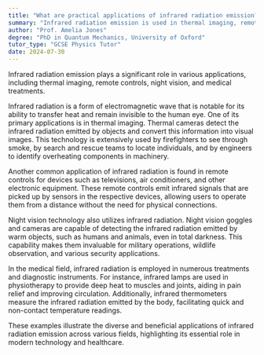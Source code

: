 ```yaml
---
title: "What are practical applications of infrared radiation emission?"
summary: "Infrared radiation emission is used in thermal imaging, remote controls, night vision, and medical treatments."
author: "Prof. Amelia Jones"
degree: "PhD in Quantum Mechanics, University of Oxford"
tutor_type: "GCSE Physics Tutor"
date: 2024-07-30
---
```


Infrared radiation emission plays a significant role in various applications, including thermal imaging, remote controls, night vision, and medical treatments.

Infrared radiation is a form of electromagnetic wave that is notable for its ability to transfer heat and remain invisible to the human eye. One of its primary applications is in thermal imaging. Thermal cameras detect the infrared radiation emitted by objects and convert this information into visual images. This technology is extensively used by firefighters to see through smoke, by search and rescue teams to locate individuals, and by engineers to identify overheating components in machinery.

Another common application of infrared radiation is found in remote controls for devices such as televisions, air conditioners, and other electronic equipment. These remote controls emit infrared signals that are picked up by sensors in the respective devices, allowing users to operate them from a distance without the need for physical connections.

Night vision technology also utilizes infrared radiation. Night vision goggles and cameras are capable of detecting the infrared radiation emitted by warm objects, such as humans and animals, even in total darkness. This capability makes them invaluable for military operations, wildlife observation, and various security applications.

In the medical field, infrared radiation is employed in numerous treatments and diagnostic instruments. For instance, infrared lamps are used in physiotherapy to provide deep heat to muscles and joints, aiding in pain relief and improving circulation. Additionally, infrared thermometers measure the infrared radiation emitted by the body, facilitating quick and non-contact temperature readings.

These examples illustrate the diverse and beneficial applications of infrared radiation emission across various fields, highlighting its essential role in modern technology and healthcare.
    